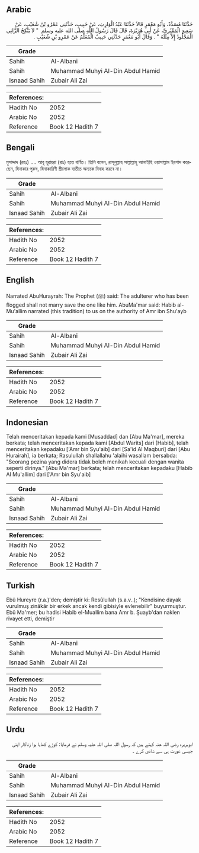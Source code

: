 ## Arabic


<div dir="rtl" lang="ar" style={{fontSize:'larger',backgroundColor:'#f8f9fa',padding:20}}>
حَدَّثَنَا مُسَدَّدٌ، وَأَبُو مَعْمَرٍ قَالاَ حَدَّثَنَا عَبْدُ الْوَارِثِ، عَنْ حَبِيبٍ، حَدَّثَنِي عَمْرُو بْنُ شُعَيْبٍ، عَنْ سَعِيدٍ الْمَقْبُرِيِّ، عَنْ أَبِي هُرَيْرَةَ، قَالَ قَالَ رَسُولُ اللَّهِ صلى الله عليه وسلم ‏ "‏ لاَ يَنْكِحُ الزَّانِي الْمَجْلُودُ إِلاَّ مِثْلَهُ ‏"‏ ‏.‏ وَقَالَ أَبُو مَعْمَرٍ حَدَّثَنِي حَبِيبٌ الْمُعَلِّمُ عَنْ عَمْرِو بْنِ شُعَيْبٍ ‏.‏
</div>
<div style={{backgroundColor:'#f8f9fa',padding:20, marginBottom: 10}}><table> <thead> <tr> <th>Grade</th> <th></th> </tr> </thead> <tbody> <tr><td>Sahih</td><td>Al-Albani</td></tr><tr><td>Sahih</td><td>Muhammad Muhyi Al-Din Abdul Hamid</td></tr><tr><td>Isnaad Sahih</td><td>Zubair Ali Zai</td></tr></tbody></table><table> <thead> <tr> <th>References:</th> <th></th> </tr> </thead> <tbody><tr><td>Hadith No</td><td>2052</td></tr><tr><td>Arabic No</td><td>2052</td></tr><tr><td>Reference</td><td>Book 12 Hadith 7</td></tr></tbody></table></div>

## Bengali


<div dir="ltr" lang="bn" style={{fontSize:'larger',backgroundColor:'#f8f9fa',padding:20}}>
মুসাদ্দাদ (রহঃ) .... আবূ হুরায়রা (রাঃ) হতে বর্ণিত। তিনি বলেন, রাসূলুল্লাহ সাল্লাল্লাহু আলাইহি ওয়াসাল্লাম ইরশাদ করেছেন, যিনাকার পুরুষ, যিনাকারিণী স্ত্রীলোক ব্যতীত অন্যকে বিবাহ করবে না।
</div>
<div style={{backgroundColor:'#f8f9fa',padding:20, marginBottom: 10}}><table> <thead> <tr> <th>Grade</th> <th></th> </tr> </thead> <tbody> <tr><td>Sahih</td><td>Al-Albani</td></tr><tr><td>Sahih</td><td>Muhammad Muhyi Al-Din Abdul Hamid</td></tr><tr><td>Isnaad Sahih</td><td>Zubair Ali Zai</td></tr></tbody></table><table> <thead> <tr> <th>References:</th> <th></th> </tr> </thead> <tbody><tr><td>Hadith No</td><td>2052</td></tr><tr><td>Arabic No</td><td>2052</td></tr><tr><td>Reference</td><td>Book 12 Hadith 7</td></tr></tbody></table></div>

## English


<div dir="ltr" lang="en" style={{fontSize:'larger',backgroundColor:'#f8f9fa',padding:20}}>
Narrated AbuHurayrah: The Prophet (ﷺ) said: The adulterer who has been flogged shall not marry save the one like him. AbuMa'mar said: Habib al-Mu'allim narrated (this tradition) to us on the authority of Amr ibn Shu'ayb
</div>
<div style={{backgroundColor:'#f8f9fa',padding:20, marginBottom: 10}}><table> <thead> <tr> <th>Grade</th> <th></th> </tr> </thead> <tbody> <tr><td>Sahih</td><td>Al-Albani</td></tr><tr><td>Sahih</td><td>Muhammad Muhyi Al-Din Abdul Hamid</td></tr><tr><td>Isnaad Sahih</td><td>Zubair Ali Zai</td></tr></tbody></table><table> <thead> <tr> <th>References:</th> <th></th> </tr> </thead> <tbody><tr><td>Hadith No</td><td>2052</td></tr><tr><td>Arabic No</td><td>2052</td></tr><tr><td>Reference</td><td>Book 12 Hadith 7</td></tr></tbody></table></div>

## Indonesian


<div dir="ltr" lang="id" style={{fontSize:'larger',backgroundColor:'#f8f9fa',padding:20}}>
Telah menceritakan kepada kami [Musaddad] dan [Abu Ma'mar], mereka berkata; telah menceritakan kepada kami [Abdul Warits] dari [Habib], telah menceritakan kepadaku ['Amr bin Syu'aib] dari [Sa'id Al Maqburi] dari [Abu Hurairah], ia berkata; Rasulullah shallallahu 'alaihi wasallam bersabda: "Seorang pezina yang didera tidak boleh menikah kecuali dengan wanita seperti dirinya." [Abu Ma'mar] berkata; telah menceritakan kepadaku [Habib Al Mu'allim] dari ['Amr bin Syu'aib]
</div>
<div style={{backgroundColor:'#f8f9fa',padding:20, marginBottom: 10}}><table> <thead> <tr> <th>Grade</th> <th></th> </tr> </thead> <tbody> <tr><td>Sahih</td><td>Al-Albani</td></tr><tr><td>Sahih</td><td>Muhammad Muhyi Al-Din Abdul Hamid</td></tr><tr><td>Isnaad Sahih</td><td>Zubair Ali Zai</td></tr></tbody></table><table> <thead> <tr> <th>References:</th> <th></th> </tr> </thead> <tbody><tr><td>Hadith No</td><td>2052</td></tr><tr><td>Arabic No</td><td>2052</td></tr><tr><td>Reference</td><td>Book 12 Hadith 7</td></tr></tbody></table></div>

## Turkish


<div dir="ltr" lang="tr" style={{fontSize:'larger',backgroundColor:'#f8f9fa',padding:20}}>
Ebû Hureyre (r.a.)'den; demiştir ki: Resûlullah (s.a.v..); "Kendisine dayak vurulmuş zinâkâr bir erkek ancak kendi gibisiyle evlenebilir" buyurmuştur. Ebû Ma'mer; bu hadisi Habib el-Muallim bana Amr b. Şuayb'dan naklen rivayet etti, demiştir
</div>
<div style={{backgroundColor:'#f8f9fa',padding:20, marginBottom: 10}}><table> <thead> <tr> <th>Grade</th> <th></th> </tr> </thead> <tbody> <tr><td>Sahih</td><td>Al-Albani</td></tr><tr><td>Sahih</td><td>Muhammad Muhyi Al-Din Abdul Hamid</td></tr><tr><td>Isnaad Sahih</td><td>Zubair Ali Zai</td></tr></tbody></table><table> <thead> <tr> <th>References:</th> <th></th> </tr> </thead> <tbody><tr><td>Hadith No</td><td>2052</td></tr><tr><td>Arabic No</td><td>2052</td></tr><tr><td>Reference</td><td>Book 12 Hadith 7</td></tr></tbody></table></div>

## Urdu


<div dir="rtl" lang="ur" style={{fontSize:'larger',backgroundColor:'#f8f9fa',padding:20}}>
ابوہریرہ رضی اللہ عنہ کہتے ہیں کہ رسول اللہ صلی اللہ علیہ وسلم نے فرمایا: کوڑے کھایا ہوا زناکار اپنی جیسی عورت ہی سے شادی کرے ۔
</div>
<div style={{backgroundColor:'#f8f9fa',padding:20, marginBottom: 10}}><table> <thead> <tr> <th>Grade</th> <th></th> </tr> </thead> <tbody> <tr><td>Sahih</td><td>Al-Albani</td></tr><tr><td>Sahih</td><td>Muhammad Muhyi Al-Din Abdul Hamid</td></tr><tr><td>Isnaad Sahih</td><td>Zubair Ali Zai</td></tr></tbody></table><table> <thead> <tr> <th>References:</th> <th></th> </tr> </thead> <tbody><tr><td>Hadith No</td><td>2052</td></tr><tr><td>Arabic No</td><td>2052</td></tr><tr><td>Reference</td><td>Book 12 Hadith 7</td></tr></tbody></table></div>